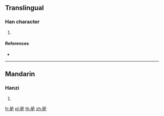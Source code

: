 {{character info/new}}
==Translingual==

===Han character===
{{Han char|rn=140|rad=艸|as=08|sn=14|four=44217|canj=TBAU}}

# {{defn|Han|sort=艸08}}

====References====
* {{Han ref|kx=1040.350|dkj=31260|dj=1499.210|hdz=53237.060|uh=8409|ud=33801|bh=DB78|bd=56184}}

----

==Mandarin==

===Hanzi===
{{cmn-hanzi|pin=[[féi]] ([[fei2]])|wg=fei<sup>2</sup>}}

# {{defn|lang=cmn|sort=艸08}}

[[fr:萉]]
[[pl:萉]]
[[th:萉]]
[[zh:萉]]
